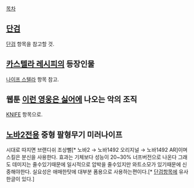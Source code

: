[[목차]]

== [[단검]] ==
[[단검]] 항목을 참고할 것.

== [[카스텔라 레시피]]의 등장인물 ==
[[나이프 스텔라]] 항목 참고.

== 웹툰 [[이런 영웅은 싫어]]에 나오는 악의 조직 ==
[[KNIFE]] 항목으로.

== [[노바2]]전용 중형 팔형무기 '''미러나이프''' == 
시대로 따지면 브랜디쉬 조상뻘[* 노바2 → 노바1492 오리지널 → 노바1492 AR]이며 스킬은 분신을 사용한다. 
효과는 기체보다 성능이 20~30% 너프버전으로 나온다 그래도 데미지는 줄수있기때문에 
일시적으로 압박을 줄수있지만 와트소모가 있기때문에 신중해야한다. 실요성은 애매한탓에 
대부분 폼용으로 사용하는편이다.[* [[단검]]항목에 유사한글이 있다.]
